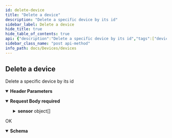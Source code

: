 ```yaml
---
id: delete-device
title: "Delete a device"
description: "Delete a specific device by its id"
sidebar_label: Delete a device
hide_title: true
hide_table_of_contents: true
api: {"description":"Delete a specific device by its id","tags":["devices"],"operationId":"delete-device","parameters":[{"in":"header","name":"Authorization","schema":{"type":"string"},"required":true,"description":"Token retrieved from the opensensemap API LogIn\n"}],"requestBody":{"required":true,"content":{"application/json":{"schema":{"type":"object","description":"device object that should be delted\n","properties":{"id":{"type":"integer","description":"the id of the device to delete\n"},"sensor":{"type":"array","description":"array with the sensors connected to the device to delete\n","items":{"type":"object","properties":{"sensor":{"type":"integer","description":"the id of the sensor to disconnect\n"}}}},"translationIds":{"type":"array","description":"array with all the translationIds to be deleted, that belong to the device\n"}}}}}},"responses":{"200":{"description":"OK","content":{"application/json":{"schema":{"type":"object","properties":{"info":{"type":"string","description":"info text that indicates if the deleting of the device was successfull\n"}}}}}}},"method":"post","path":"/devices/delete","servers":[{"url":"https://api.sensors.wiki","description":"Main (production) server"}],"jsonRequestBodyExample":{"id":0,"sensor":[{"sensor":0}],"translationIds":[null]},"info":{"title":"devices","version":"1.0.0"},"postman":{"name":"Delete a device","description":{"content":"Delete a specific device by its id","type":"text/plain"},"url":{"path":["devices","delete"],"host":["{{baseUrl}}"],"query":[],"variable":[]},"header":[{"key":"Content-Type","value":"application/json"},{"key":"Accept","value":"application/json"}],"method":"POST","body":{"mode":"raw","raw":"\"\"","options":{"raw":{"language":"json"}}}}}
sidebar_class_name: "post api-method"
info_path: docs/Devices/devices
---
```



## Delete a device



Delete a specific device by its id

<details style={{"marginBottom":"1rem"}} data-collapsed={false} open={true}><summary style={{}}><strong>Header Parameters</strong></summary><div><ul><ParamsItem className={"paramsItem"} param={{"in":"header","name":"Authorization","schema":{"type":"string"},"required":true,"description":"Token retrieved from the opensensemap API LogIn\n"}}></ParamsItem></ul></div></details><MimeTabs><TabItem label={"application/json"} value={"application/json-schema"}><details style={{}} data-collapsed={false} open={true}><summary style={{"textAlign":"left"}}><strong>Request Body</strong><strong style={{"fontSize":"var(--ifm-code-font-size)","color":"var(--openapi-required)"}}> required</strong></summary><div style={{"textAlign":"left","marginLeft":"1rem"}}></div><ul style={{"marginLeft":"1rem"}}><SchemaItem collapsible={false} name={"id"} required={false} schemaDescription={"the id of the device to delete\n"} schemaName={"integer"} qualifierMessage={undefined} defaultValue={undefined}></SchemaItem><SchemaItem collapsible={true} className={"schemaItem"}><details style={{}}><summary style={{}}><strong>sensor</strong><span style={{"opacity":"0.6"}}> object[]</span></summary><div style={{"marginLeft":"1rem"}}><div style={{"marginTop":".5rem","marginBottom":".5rem"}}>

array with the sensors connected to the device to delete


</div><SchemaItem collapsible={false} name={"sensor"} required={false} schemaDescription={"the id of the sensor to disconnect\n"} schemaName={"integer"} qualifierMessage={undefined} defaultValue={undefined}></SchemaItem></div></details></SchemaItem><SchemaItem collapsible={false} name={"translationIds"} required={false} schemaDescription={"array with all the translationIds to be deleted, that belong to the device\n"} schemaName={"array"} qualifierMessage={undefined} defaultValue={undefined}></SchemaItem></ul></details></TabItem></MimeTabs><div><ApiTabs><TabItem label={"200"} value={"200"}><div>

OK

</div><div><MimeTabs groupId={"mime-type"}><TabItem label={"application/json"} value={"application/json"}><SchemaTabs groupId={"schema-tabs"}><TabItem label={"Schema"} value={"Schema"}><details style={{}} data-collapsed={false} open={true}><summary style={{"textAlign":"left"}}><strong>Schema</strong></summary><div style={{"textAlign":"left","marginLeft":"1rem"}}></div><ul style={{"marginLeft":"1rem"}}><SchemaItem collapsible={false} name={"info"} required={false} schemaDescription={"info text that indicates if the deleting of the device was successfull\n"} schemaName={"string"} qualifierMessage={undefined} defaultValue={undefined}></SchemaItem></ul></details></TabItem><TabItem label={"Example (from schema)"} value={"Example (from schema)"}><ResponseSamples responseExample={"{\n  \"info\": \"string\"\n}"} language={"json"}></ResponseSamples></TabItem></SchemaTabs></TabItem></MimeTabs></div></TabItem></ApiTabs></div>
      